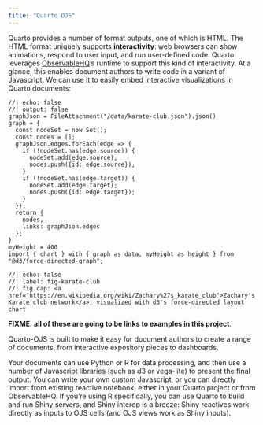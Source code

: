 ```yaml
---
title: "Quarto OJS"
---
```


Quarto provides a number of format outputs, one of which is HTML. The
HTML format uniquely supports **interactivity**: web browsers can show
animations, respond to user input, and run user-defined code.
Quarto leverages [ObservableHQ](https://observablehq.com)'s runtime 
to support this kind of interactivity.
At a glance, this enables document authors to write code in a variant
of Javascript. We can use it to easily embed interactive visualizations in
Quarto documents:

```ojs
//| echo: false
//| output: false
graphJson = FileAttachment("/data/karate-club.json").json()
graph = {
  const nodeSet = new Set();
  const nodes = [];
  graphJson.edges.forEach(edge => {
    if (!nodeSet.has(edge.source)) {
      nodeSet.add(edge.source);
      nodes.push({id: edge.source});
    }
    if (!nodeSet.has(edge.target)) {
      nodeSet.add(edge.target);
      nodes.push({id: edge.target});
    }
  });
  return {
    nodes,
    links: graphJson.edges
  };
}
myHeight = 400
import { chart } with { graph as data, myHeight as height } from "@d3/force-directed-graph";
```

```ojs
//| echo: false
//| label: fig-karate-club
//| fig.cap: <a href="https://en.wikipedia.org/wiki/Zachary%27s_karate_club">Zachary's Karate club network</a>, visualized with d3's force-directed layout
chart
```

**FIXME: all of these are going to be links to examples in this project**.

Quarto-OJS is built to make it easy for document authors to create a
range of documents, from interactive expository pieces to dashboards.

Your documents can use Python or R for data processing, and then use a
number of Javascript libraries (such as d3 or vega-lite) to present
the final output. You can write your own custom Javascript, or you can
directly import from existing reactive notebook, either in your Quarto
project or from ObservableHQ. If you're using R specifically, you can
use Quarto to build and run Shiny servers, and Shiny interop is a
breeze: Shiny reactives work directly as inputs to OJS cells (and OJS
views work as Shiny inputs).
